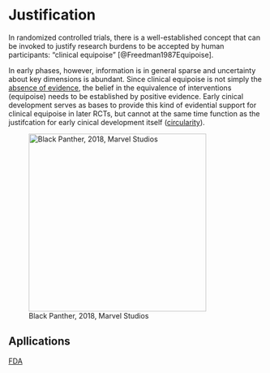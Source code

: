 # Justification
In randomized controlled trials, there is a well-established concept that can be invoked to justify  research burdens to be accepted by human participants: "clinical equipoise" [@Freedman1987Equipoise].

In early phases, however, information is in general sparse and uncertainty about key dimensions is abundant. Since clinical equipoise is not simply the [absence of evidence](https://en.wikipedia.org/wiki/Evidence_of_absence), the belief in the equivalence of interventions (equipoise) needs to be established by positive evidence. Early cinical development serves as bases to provide this kind of evidential support for clinical equipoise in later RCTs, but cannot at the same time function as the justifcation for early cinical development itself ([circularity](https://en.wikipedia.org/wiki/Circular_reasoning)).


![Black Panther, 2018, Marvel Studios](https://media.giphy.com/media/1SwSneBv946CZVYaNm/giphy.gif){width=350px}

## Apllications
[FDA](https://open.fda.gov/apis/openfda-fields/)